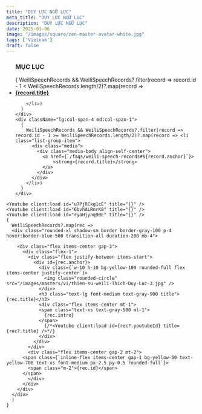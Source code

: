 ```yaml
---
title: "DUY LỰC NGỮ LỤC"
meta_title: "DUY LỰC NGỮ LỤC"
description: "DUY LỰC NGỮ LỤC"
date: 2025-01-06
image: "/images/square/zen-master-avatar-white.jpg"
tags: ['Vietnam']
draft: false
---
```



<ul>
  <h3>MỤC LỤC</h3>
  <div className="grid xl:grid-cols-8 lg:grid-cols-8 md:grid-cols-2 sm:grid-cols-2 xs:grid-cols-1 gap-8 bg-body dark:bg-darkmode-body">
    <div className="lg:col-span-4 md:col-span-1">
      {
        WeiliSpeechRecords && WeiliSpeechRecords?.filter(record => record.id - 1 < WeiliSpeechRecords.length/2)?.map(record => <li class="list-group-item">
          <div class="media">
            <div class="media-body align-self-center">
              <a href={`/faqs/weili-speech-records#${record.anchor}`}>
                <strong>{record.title}</strong>
              </a>
            </div>
          </div>

        </li>)
      }
    </div>
    <div className="lg:col-span-4 md:col-span-1">
      {
        WeiliSpeechRecords && WeiliSpeechRecords?.filter(record => record.id - 1 >= WeiliSpeechRecords.length/2)?.map(record => <li class="list-group-item">
          <div class="media">
            <div class="media-body align-self-center">
              <a href={`/faqs/weili-speech-records#${record.anchor}`}>
                  <strong>{record.title}</strong>
              </a>
            </div>
          </div>
        </li>)
      }
    </div>
  </div>
</ul>

<div className="grid xl:grid-cols-8 lg:grid-cols-8 md:grid-cols-2 sm:grid-cols-2 xs:grid-cols-1 gap-8 bg-body dark:bg-darkmode-body">
  <div className="lg:col-span-8 md:col-span-1">

    <Youtube client:load id="u7PjRCkg1cE" title="{}" />
    <Youtube client:load id="6bvhALRnrK8" title="{}" />
    <Youtube client:load id="ryaHjynq9BE" title="{}" />
    {
      WeiliSpeechRecords?.map(rec =>
      <div class="rounded-xl shadow-sm border border-gray-100 p-4 hover:border-blue-500 transition-all duration-200 mb-4">

        <div class="flex items-center gap-3">
          <div class="flex-1">
            <div class="flex justify-between items-start">
              <div id={rec.anchor}>
                <div class={`w-10 h-10 bg-yellow-100 rounded-full flex items-center justify-center`}>
                  <img class="rounded-circle" src="/images/masters/vi/thien-su-weili-Thich-Duy-Luc-3.jpg" />
                </div>
                <h3 class="text-lg font-medium text-gray-900 title">{rec.title}</h3>
                <div class="flex items-center mt-1">
                <span class="text-xs text-gray-500 ml-1">
                  {rec.intro}
                </span>
                  {/*<Youtube client:load id={rec?.youtubeId} title={rec?.title} />*/}
                </div>
              </div>
            </div>
            <div class="flex items-center gap-2 mt-2">
          <span class={`inline-flex items-center gap-1 bg-yellow-50 text-yellow-700 text-xs font-medium px-2.5 py-0.5 rounded-full`}>
            <span class="m-2">{rec.id}</span>
          </span>
            </div>
          </div>
        </div>
      </div>
      )
    }
  </div>
</div>
